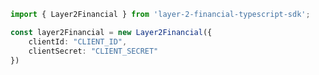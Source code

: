 ```typescript index.ts
import { Layer2Financial } from 'layer-2-financial-typescript-sdk';

const layer2Financial = new Layer2Financial({
    clientId: "CLIENT_ID",
    clientSecret: "CLIENT_SECRET"
})
```